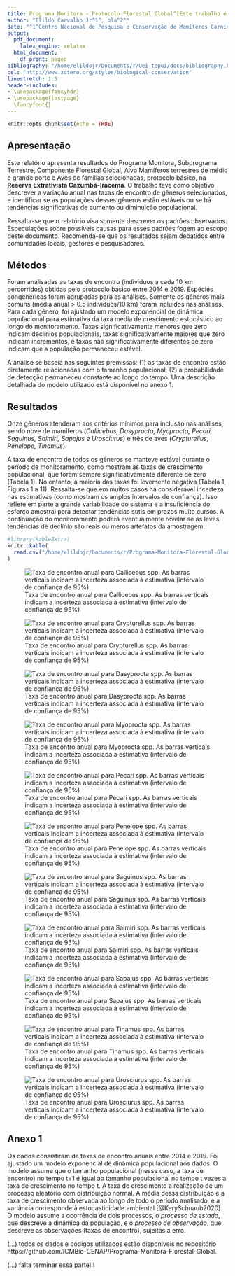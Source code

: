 ```yaml
---
title: Programa Monitora - Protocolo Florestal Global^[Este trabalho é resultado de esforço coletivo envolvendo centenas de gestores, moradores e usuários de UCs, pesquisadores e voluntários do Programa Monitora ICMBio.]
author: "Elildo Carvalho Jr^1^, bla^2^"
date: "^1^Centro Nacional de Pesquisa e Conservação de Mamíferos Carnívoros - ICMBio/CENAP, elildo.carvalho-junior@icmbio.gov.br; ^2^bla"
output:
  pdf_document:
    latex_engine: xelatex
  html_document:
    df_print: paged
bibliography: "/home/elildojr/Documents/r/Uei-tepui/docs/bibliography.bib"
csl: "http://www.zotero.org/styles/biological-conservation"
linestretch: 1.5
header-includes:
- \usepackage{fancyhdr}
- \usepackage{lastpage}
  \fancyfoot{}
---
```

\renewcommand{\figurename}{Figura}
\renewcommand{\tablename}{Tabela}
\pagestyle{fancy}
\fancyhead[CO,CE]{ICMBio/CENAP: Programa Monitora ICMBio}
\fancyhead[R]{\thepage}


```r
knitr::opts_chunk$set(echo = TRUE)
```


## Apresentação

Este relatório apresenta resultados do Programa Monitora, Subprograma Terrestre, Componente Florestal Global, Alvo Mamíferos terrestres de médio e grande porte e Aves de famílias selecionadas, protocolo básico, na **Reserva Extrativista Cazumbá-Iracema**. O trabalho teve como objetivo descrever a variação anual nas taxas de encontro de gêneros selecionados, e identificar se as populações desses gêneros estão estáveis ou se há tendências significativas de aumento ou diminuição populacional.


Ressalta-se que o relatório visa somente descrever os padrões observados. Especulações sobre possíveis causas para esses padrões fogem ao escopo deste documento. Recomenda-se que os resultados sejam debatidos entre comunidades locais, gestores e pesquisadores.


## Métodos

Foram analisadas as taxas de encontro (indivíduos a cada 10 km percorridos) obtidas pelo protocolo básico entre 2014 e 2019. Espécies congenéricas foram agrupadas para as análises. Somente os gêneros mais comuns (média anual > 0.5 indivíduos/10 km) foram incluídos nas análises. Para cada gênero, foi ajustado um modelo exponencial de dinâmica populacional para estimativa da taxa média de crescimento estocástico ao longo do monitoramento. Taxas significativamente menores que zero indicam declínios populacionais, taxas significativamente maiores que zero indicam incrementos, e taxas não significativamente diferentes de zero indicam que a população permaneceu estável. 


A análise se baseia nas seguintes premissas: (1) as taxas de encontro estão diretamente relacionadas com o tamanho populacional, (2) a probabilidade de detecção permaneceu constante ao longo do tempo. Uma descrição detalhada do modelo utilizado está disponível no anexo 1.


## Resultados

Onze gêneros atenderam aos critérios mínimos para inclusão nas análises, sendo nove de mamíferos (*Callicebus, Dasyprocta, Myoprocta, Pecari, Saguinus, Saimiri, Sapajus e Urosciurus*) e três de aves (*Crypturellus, Penelope, Tinamus*).


A taxa de encontro de todos os gêneros se manteve estável durante o período de monitoramento, como mostram as taxas de crescimento populacional, que foram sempre significativamente diferente de zero (Tabela 1). No entanto, a maioria das taxas foi levemente negativa (Tabela 1, Figuras 1 a 11). Ressalta-se que em muitos casos há considerável incerteza nas estimativas (como mostram os amplos intervalos de confiança). Isso reflete em parte a grande variabilidade do sistema e a insuficiência do esforço amostral para detectar tendências sutis em prazos muito cursos. A continuação do monitoramento poderá eventualmente revelar se as leves tendências de declínio são reais ou meros artefatos da amostragem. 


```r
#library(kableExtra)
knitr::kable(
  read.csv("/home/elildojr/Documents/r/Programa-Monitora-Florestal-Global/experimental/meanRs.csv"), caption = 'Taxa de crescimento populacional estocástica para espécies selecionadas da RESEX Cazumbá-Iracema (média e intervalo de confiança de 95%)'
) 
```


![Taxa de encontro anual para Callicebus spp. As barras verticais indicam a incerteza associada à estimativa (intervalo de confiança de 95%)](/home/elildojr/Documents/r/Programa-Monitora-Florestal-Global/experimental/Callicebus_cazumba.jpg)

![Taxa de encontro anual para Crypturellus spp. As barras verticais indicam a incerteza associada à estimativa (intervalo de confiança de 95%)](/home/elildojr/Documents/r/Programa-Monitora-Florestal-Global/experimental/Crypturellus_cazumba.jpg)

![Taxa de encontro anual para Dasyprocta spp. As barras verticais indicam a incerteza associada à estimativa (intervalo de confiança de 95%)](/home/elildojr/Documents/r/Programa-Monitora-Florestal-Global/experimental/Dasyprocta_cazumba.jpg)

![Taxa de encontro anual para Myoprocta spp. As barras verticais indicam a incerteza associada à estimativa (intervalo de confiança de 95%)](/home/elildojr/Documents/r/Programa-Monitora-Florestal-Global/experimental/Myoprocta_cazumba.jpg)

![Taxa de encontro anual para Pecari spp. As barras verticais indicam a incerteza associada à estimativa (intervalo de confiança de 95%)](/home/elildojr/Documents/r/Programa-Monitora-Florestal-Global/experimental/Pecari_cazumba.jpg)

![Taxa de encontro anual para Penelope spp. As barras verticais indicam a incerteza associada à estimativa (intervalo de confiança de 95%)](/home/elildojr/Documents/r/Programa-Monitora-Florestal-Global/experimental/Penelope_cazumba.jpg)

![Taxa de encontro anual para Saguinus spp. As barras verticais indicam a incerteza associada à estimativa (intervalo de confiança de 95%)](/home/elildojr/Documents/r/Programa-Monitora-Florestal-Global/experimental/Saguinus_cazumba.jpg)

![Taxa de encontro anual para Saimiri spp. As barras verticais indicam a incerteza associada à estimativa (intervalo de confiança de 95%)](/home/elildojr/Documents/r/Programa-Monitora-Florestal-Global/experimental/Saimiri_cazumba.jpg)

![Taxa de encontro anual para Sapajus spp. As barras verticais indicam a incerteza associada à estimativa (intervalo de confiança de 95%)](/home/elildojr/Documents/r/Programa-Monitora-Florestal-Global/experimental/Sapajus_cazumba.jpg)

![Taxa de encontro anual para Tinamus spp. As barras verticais indicam a incerteza associada à estimativa (intervalo de confiança de 95%)](/home/elildojr/Documents/r/Programa-Monitora-Florestal-Global/experimental/Tinamus_cazumba.jpg)

![Taxa de encontro anual para Urosciurus spp. As barras verticais indicam a incerteza associada à estimativa (intervalo de confiança de 95%)](/home/elildojr/Documents/r/Programa-Monitora-Florestal-Global/experimental/Urosciurus_cazumba.jpg)



\newpage


## Anexo 1
Os dados consistiram de taxas de encontro anuais entre 2014 e 2019. Foi ajustado um modelo exponencial de dinâmica populacional aos dados. O modelo assume que o tamanho populacional (nesse caso, a taxa de encontro) no tempo t+1 é igual ao tamanho populacional no tempo t vezes a taxa de crescimento no tempo t. A taxa de crescimento  a realização de um processo aleatório com distribuição normal. A média dessa distribuição é a taxa de crescimento observada ao longo de todo o período analisado, e a variância corresponde à estocasticidade ambiental  [@KerySchnaub2020]. O modelo assume a ocorrência de dois processos, o *processo de estado*, que descreve a dinâmica da população, e o *processo de observação*, que descreve as observações (taxas de encontro), sujeitas a erro.

(...) todos os dados e códigos utilizados estão disponiveis no repositório https://github.com/ICMBio-CENAP/Programa-Monitora-Florestal-Global.

(...) falta terminar essa parte!!!

